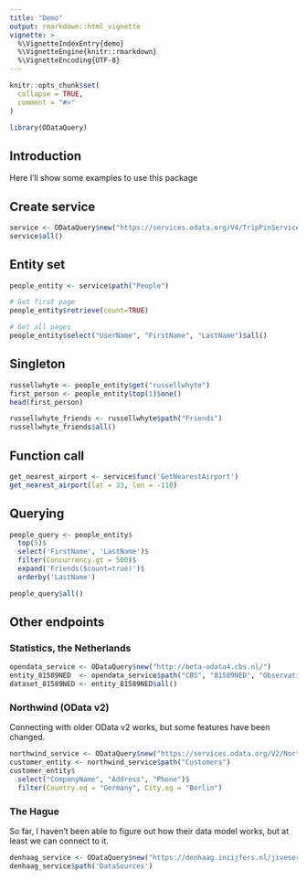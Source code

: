 ```yaml
---
title: "Demo"
output: rmarkdown::html_vignette
vignette: >
  %\VignetteIndexEntry{demo}
  %\VignetteEngine{knitr::rmarkdown}
  %\VignetteEncoding{UTF-8}
---
```


```r
knitr::opts_chunk$set(
  collapse = TRUE,
  comment = "#>"
)
```

```r
library(ODataQuery)
```

## Introduction

Here I'll show some examples to use this package

## Create service

```r
service <- ODataQuery$new("https://services.odata.org/V4/TripPinServiceRW")
service$all()
```

## Entity set

```r
people_entity <- service$path("People")

# Get first page
people_entity$retrieve(count=TRUE)

# Get all pages
people_entity$select("UserName", "FirstName", "LastName")$all()
```


## Singleton

```r
russellwhyte <- people_entity$get("russellwhyte")
first_person <- people_entity$top(1)$one()
head(first_person)

russellwhyte_friends <- russellwhyte$path("Friends")
russellwhyte_friends$all()
```

## Function call

```r
get_nearest_airport <- service$func('GetNearestAirport')
get_nearest_airport(lat = 33, lon = -118)
```

## Querying

```r
people_query <- people_entity$
  top(5)$
  select('FirstName', 'LastName')$
  filter(Concurrency.gt = 500)$
  expand('Friends($count=true)')$
  orderby('LastName')

people_query$all()
```

## Other endpoints

### Statistics, the Netherlands

```r
opendata_service <- ODataQuery$new("http://beta-odata4.cbs.nl/")
entity_81589NED  <- opendata_service$path("CBS", "81589NED", "Observations")
dataset_81589NED <- entity_81589NED$all()
```

### Northwind (OData v2)

Connecting with older OData v2 works, but some features have been changed.

```r
northwind_service <- ODataQuery$new("https://services.odata.org/V2/Northwind/Northwind.svc/")
customer_entity <- northwind_service$path("Customers")
customer_entity$
  select("CompanyName", "Address", "Phone")$
  filter(Country.eq = "Germany", City.eq = "Berlin")
```

### The Hague

So far, I haven't been able to figure out how their data model works, but at least we can connect to it.

```r
denhaag_service <- ODataQuery$new("https://denhaag.incijfers.nl/jiveservices/odata/")
denhaag_service$path('DataSources')
```

